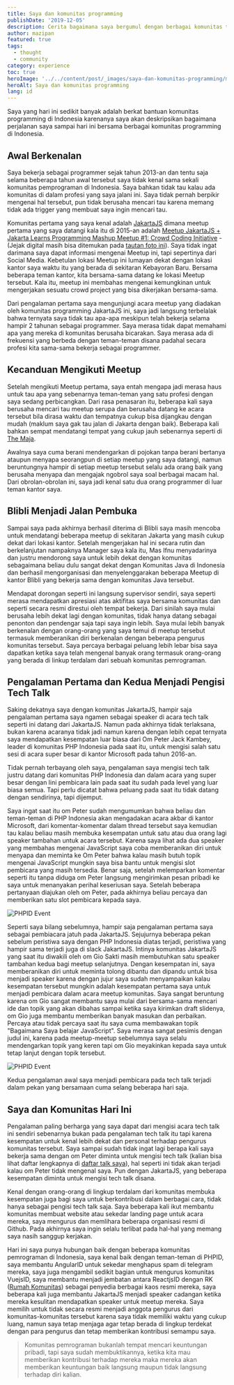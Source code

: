 ```yaml
---
title: Saya dan komunitas programming
publishDate: '2019-12-05'
description: Cerita bagaimana saya bergumul dengan berbagai komunitas teknologi di Indonesia
author: mazipan
featured: true
tags:
  - thought
  - community
category: experience
toc: true
heroImage: '../../content/post/_images/saya-dan-komunitas-programming/meetup-jakartajs.jpg'
heroAlt: Saya dan komunitas programming
lang: id
---
```


Saya yang hari ini sedikit banyak adalah berkat bantuan komunitas programming di Indonesia karenanya saya akan deskripsikan bagaimana perjalanan saya sampai hari ini bersama berbagai komunitas programming di Indonesia.

## Awal Berkenalan

Saya bekerja sebagai programmer sejak tahun 2013-an dan tentu saja selama beberapa tahun awal tersebut saya tidak kenal sama sekali komunitas pemprograman di Indonesia. Saya bahkan tidak tau kalau ada komunitas di dalam profesi yang saya jalani ini. Saya tidak pernah berpikir mengenai hal tersebut, pun tidak berusaha mencari tau karena memang tidak ada trigger yang membuat saya ingin mencari tau.

Komunitas pertama yang saya kenal adalah [JakartaJS](https://www.meetup.com/JakartaJS) dimana meetup pertama yang saya datangi kala itu di 2015-an adalah [Meetup JakartaJS + Jakarta Learns Programming Mashup Meetup #1: Crowd Coding Initiative](https://www.meetup.com/JakartaJS/events/224350025/) - (Jejak digital masih bisa ditemukan pada [tautan foto ini](https://www.meetup.com/JakartaJS/photos/26337589/440903959/)). Saya tidak ingat darimana saya dapat informasi mengenai Meetup ini, tapi sepertinya dari Social Media. Kebetulan lokasi Meetup ini lumayan dekat dengan lokasi kantor saya waktu itu yang berada di sekitaran Kebayoran Baru. Bersama beberapa teman kantor, kita bersama-sama datang ke lokasi Meetup tersebut. Kala itu, meetup ini membahas mengenai kemungkinan untuk mengerjakan sesuatu crowd project yang bisa dikerjakan bersama-sama.

Dari pengalaman pertama saya mengunjungi acara meetup yang diadakan oleh komunitas programming JakartaJS ini, saya jadi langsung terbelalak bahwa ternyata saya tidak tau apa-apa meskipun telah bekerja selama hampir 2 tahunan sebagai programmer. Saya merasa tidak dapat memahami apa yang mereka di komunitas berusaha bicarakan. Saya merasa ada di frekuensi yang berbeda dengan teman-teman disana padahal secara profesi kita sama-sama bekerja sebagai programmer.

## Kecanduan Mengikuti Meetup

Setelah mengikuti Meetup pertama, saya entah mengapa jadi merasa haus untuk tau apa yang sebenarnya teman-teman yang satu profesi dengan saya sedang perbicangkan. Dari rasa penasaran itu, beberapa kali saya berusaha mencari tau meetup serupa dan berusaha datang ke acara tersebut bila dirasa waktu dan tempatnya cukup bisa dijangkau dengan mudah (maklum saya gak tau jalan di Jakarta dengan baik). Beberapa kali bahkan sempat mendatangi tempat yang cukup jauh sebenarnya seperti di [The Maja](https://goo.gl/maps/BrGyoSmZ3J1WT1e39).

Awalnya saya cuma berani mendengarkan di pojokan tanpa berani bertanya ataupun menyapa seorangpun di setiap meetup yang saya datangi, namun beruntungnya hampir di setiap meetup tersebut selalu ada orang baik yang berusaha menyapa dan mengajak ngobrol saya soal berbagai macam hal. Dari obrolan-obrolan ini, saya jadi kenal satu dua orang programmer di luar teman kantor saya.

## Blibli Menjadi Jalan Pembuka

Sampai saya pada akhirnya berhasil diterima di Blibli saya masih mencoba untuk mendatangi beberapa meetup di sekitaran Jakarta yang masih cukup dekat dari lokasi kantor. Setelah mengerjakan hal ini secara rutin dan berkelanjutan nampaknya Manager saya kala itu, Mas Ifnu menyadarinya dan justru mendorong saya untuk lebih dekat dengan komunitas sebagaimana beliau dulu sangat dekat dengan Komunitas Java di Indonesia dan berhasil mengorganisasi dan menyelenggarakan beberapa Meetup di kantor Blibli yang bekerja sama dengan komunitas Java tersebut.

Mendapat dorongan seperti ini langsung supervisor sendiri, saya seperti merasa mendapatkan apresiasi atas aktifitas saya bersama komunitas dan seperti secara resmi direstui oleh tempat bekerja. Dari sinilah saya mulai berusaha lebih dekat lagi dengan komunitas, tidak hanya datang sebagai penonton dan pendengar saja tapi saya ingin lebih. Saya mulai lebih banyak berkenalan dengan orang-orang yang saya temui di meetup tersebut termasuk memberanikan diri berkenalan dengan beberapa pengurus komunitas tersebut. Saya percaya berbagai peluang lebih lebar bisa saya dapatkan ketika saya telah mengenal banyak orang termasuk orang-orang yang berada di linkup terdalam dari sebuah komunitas pemrograman.

## Pengalaman Pertama dan Kedua Menjadi Pengisi Tech Talk

Saking dekatnya saya dengan komunitas JakartaJS, hampir saja pengalaman pertama saya ngamen sebagai speaker di acara tech talk seperti ini datang dari JakartaJS. Namun pada akhirnya tidak terlaksana, bukan karena acaranya tidak jadi namun karena dengan lebih cepat ternyata saya mendapatkan kesempatan luar biasa dari Om Peter Jack Kambey, leader di komunitas PHP Indonesia pada saat itu, untuk mengisi salah satu sesi di acara super besar di kantor Microsoft pada tahun 2016-an.

Tidak pernah terbayang oleh saya, pengalaman saya mengisi tech talk justru datang dari komunitas PHP Indonesia dan dalam acara yang super besar dengan lini pembicara lain pada saat itu sudah pada level yang luar biasa semua. Tapi perlu dicatat bahwa peluang pada saat itu tidak datang dengan sendirinya, tapi dijemput.

Saya ingat saat itu om Peter sudah mengumumkan bahwa beliau dan teman-teman di PHP Indonesia akan mengadakan acara akbar di kantor Microsoft, dari komentar-komentar dalam thread tersebut saya kemudian tau kalau beliau masih membuka kesempatan untuk satu atau dua orang lagi speaker tambahan untuk acara tersebut. Karena saya lihat ada dua speaker yang membahas mengenai JavaScript saya coba memberanikan diri untuk menyapa dan meminta ke Om Peter bahwa kalau masih butuh topik mengenai JavaScript mungkin saya bisa bantu untuk mengisi slot pembicara yang masih tersedia. Benar saja, setelah melemparkan komentar seperti itu tanpa diduga om Peter langsung mengirimkan pesan pribadi ke saya untuk menanyakan perihal keseriusan saya. Setelah beberapa pertanyaan diajukan oleh om Peter, pada akhirnya beliau percaya dan memberikan satu slot pembicara kepada saya.

![PHPID Event](../../content/post/_images/saya-dan-komunitas-programming/phpid-event-in-microsoft.jpg)

Seperti saya bilang sebelumnya, hampir saja pengalaman pertama saya sebagai pembiacara jatuh pada JakartaJS. Sejujurnya beberapa pekan sebelum peristiwa saya dengan PHP Indonesia diatas terjadi, peristiwa yang hampir sama terjadi juga di slack JakartaJS. Intinya komunitas JakartaJS yang saat itu diwakili oleh om Gio Sakti masih membutuhkan satu speaker tambahan kedua bagi meetup selanjutnya. Dengan kesempatan ini, saya memberanikan diri untuk meminta tolong dibantu dan dipandu untuk bisa menjadi speaker karena dengan jujur saya sudah menyampaikan kalau kesempatan tersebut mungkin adalah kesempatan pertama saya untuk menjadi pembicara dalam acara meetup komunitas. Saya sangat beruntung karena om Gio sangat membantu saya mulai dari bersama-sama mencari ide dan topik yang akan dibahas sampai ketika saya kirimkan draft slidenya, om Gio juga membantu memberikan banyak masukan dan perbaikan. Percaya atau tidak percaya saat itu saya cuma membawakan topik "Bagaimana Saya belajar JavaScript". Saya merasa sangat pesimis dengan judul ini, karena pada meetup-meetup sebelumnya saya selalu mendengarkan topik yang keren tapi om Gio meyakinkan kepada saya untuk tetap lanjut dengan topik tersebut.

![PHPID Event](../../content/post/_images/saya-dan-komunitas-programming/phpid-event-in-microsoft.jpg)

Kedua pengalaman awal saya menjadi pembicara pada tech talk terjadi dalam pekan yang bersamaan cuma selang beberapa hari saja.

## Saya dan Komunitas Hari Ini

Pengalaman paling berharga yang saya dapat dari mengisi acara tech talk ini sendiri sebenarnya bukan pada pengalaman tech talk itu tapi karena kesempatan untuk kenal lebih dekat dan personal terhadap pengurus komunitas tersebut. Saya sampai sudah tidak ingat lagi berapa kali saya bekerja sama dengan om Peter diminta untuk mengisi tech talk (kalian bisa lihat daftar lengkapnya di [daftar talk saya](/talks)), hal seperti ini tidak akan terjadi kalau om Peter tidak mengenal saya. Pun dengan JakartaJS, yang beberapa kesempatan diminta untuk mengisi tech talk disana.

Kenal dengan orang-orang di lingkup terdalam dari komunitas membuka kesempatan juga bagi saya untuk berkontribusi dalam berbagai cara, tidak hanya sebagai pengisi tech talk saja. Saya beberapa kali ikut membantu komunitas membuat website atau sekedar landing page untuk acara mereka, saya mengurus dan memlihara beberapa organisasi resmi di Github. Pada akhirnya saya ingin selalu terlibat pada hal-hal yang memang saya nasih sanggup kerjakan.

Hari ini saya punya hubungan baik dengan beberapa komunitas pemrograman di Indonesia, saya kenal baik dengan teman-teman di PHPID, saya membantu AngularID untuk sekedar menghapus spam di telegram mereka, saya juga mengambil sedikit bagian untuk mengurus komunitas VuejsID, saya membantu menjadi jembatan antara ReactjsID dengan RK ([Rumah Komunitas](https://rumahkomunitas.com)) sebagai penyedia berbagai kaos resmi mereka, saya beberapa kali juga membantu JakartaJS menjadi speaker cadangan ketika mereka kesulitan mendapatkan speaker untuk meetup mereka. Saya memilih untuk tidak secara resmi menjadi anggota pengurus dari komunitas-komunitas tersebut karena saya tidak memiliki waktu yang cukup luang, namun saya tetap menjaga agar tetap berada di lingkup terdekat dengan para pengurus dan tetap memberikan kontribusi semampu saya.

> Komunitas pemrograman bukanlah tempat mencari keuntungan pribadi, tapi saya sudah membuktikannya, ketika kita mau memberikan kontribusi terhadap mereka maka mereka akan memberikan keuntungan baik langsung maupun tidak langsung terhadap diri kalian.
